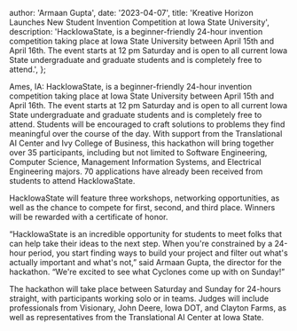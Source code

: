 
  author: 'Armaan Gupta',
  date: '2023-04-07',
  title: 'Kreative Horizon Launches New Student Invention Competition at Iowa State University',
  description: 'HackIowaState, is a beginner-friendly 24-hour invention competition taking place at Iowa State University between April 15th and April 16th. The event starts at 12 pm Saturday and is open to all current Iowa State undergraduate and graduate students and is completely free to attend.',
};


Ames, IA: HackIowaState, is a beginner-friendly 24-hour invention competition taking place at Iowa
State University between April 15th and April 16th. The event starts at 12 pm Saturday and is open to
all current Iowa State undergraduate and graduate students and is completely free to attend. Students
will be encouraged to craft solutions to problems they find meaningful over the course of the day. With
support from the Translational AI Center and Ivy College of Business, this hackathon will bring together
over 35 participants, including but not limited to Software Engineering, Computer Science,
Management Information Systems, and Electrical Engineering majors. 70 applications have already
been received from students to attend HackIowaState.

HackIowaState will feature three workshops, networking opportunities, as well as the chance to
compete for first, second, and third place. Winners will be rewarded with a certificate of honor.

“HackIowaState is an incredible opportunity for students to meet folks that can help take their ideas to
the next step. When you&apos;re constrained by a 24-hour period, you start finding ways to build your
project and filter out what&apos;s actually important and what&apos;s not,” said Armaan Gupta, the director for the
hackathon. “We&apos;re excited to see what Cyclones come up with on Sunday!”

The hackathon will take place between Saturday and Sunday for 24-hours straight, with participants
working solo or in teams. Judges will include professionals from Visionary, John Deere, Iowa DOT, and
Clayton Farms, as well as representatives from the Translational AI Center at Iowa State.
